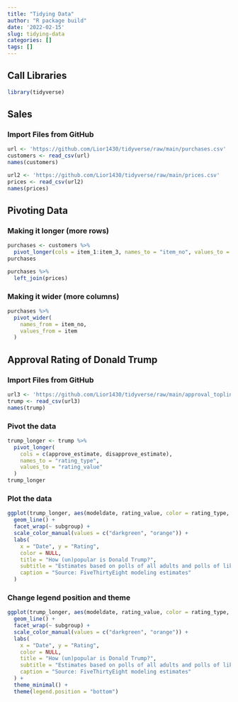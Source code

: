 ```yaml
---
title: "Tidying Data"
author: "R package build"
date: '2022-02-15'
slug: tidying-data
categories: []
tags: []
---
```


## Call Libraries
```r
library(tidyverse)
```

## Sales
### Import Files from GitHub
```r
url <- 'https://github.com/Lior1430/tidyverse/raw/main/purchases.csv'
customers <- read_csv(url)
names(customers)
```
```r
url2 <- 'https://github.com/Lior1430/tidyverse/raw/main/prices.csv'
prices <- read_csv(url2)
names(prices)
```

## Pivoting Data
### Making it longer (more rows)
```r
purchases <- customers %>%
  pivot_longer(cols = item_1:item_3, names_to = "item_no", values_to = "item")
purchases
```

```r
purchases %>% 
  left_join(prices)
```

### Making it wider (more columns)
```r
purchases %>% 
  pivot_wider(
    names_from = item_no,
    values_from = item
  )
```

## Approval Rating of Donald Trump
### Import Files from GitHub
```r
url3 <- 'https://github.com/Lior1430/tidyverse/raw/main/approval_topline.csv'
trump <- read_csv(url3)
names(trump)
```

### Pivot the data
```r
trump_longer <- trump %>%
  pivot_longer(
    cols = c(approve_estimate, disapprove_estimate),
    names_to = "rating_type",
    values_to = "rating_value"
  )
trump_longer
```

### Plot the data
```r
ggplot(trump_longer, aes(modeldate, rating_value, color = rating_type, group = rating_type)) +
  geom_line() +
  facet_wrap(~ subgroup) +
  scale_color_manual(values = c("darkgreen", "orange")) +
  labs(
    x = "Date", y = "Rating", 
    color = NULL,
    title = "How (un)popular is Donald Trump?",
    subtitle = "Estimates based on polls of all adults and polls of likely/registered voters",
    caption = "Source: FiveThirtyEight modeling estimates"
  )
```
### Change legend position and theme
```r
ggplot(trump_longer, aes(modeldate, rating_value, color = rating_type, group = rating_type)) +
  geom_line() +
  facet_wrap(~ subgroup) +
  scale_color_manual(values = c("darkgreen", "orange")) +
  labs(
    x = "Date", y = "Rating", 
    color = NULL,
    title = "How (un)popular is Donald Trump?",
    subtitle = "Estimates based on polls of all adults and polls of likely/registered voters",
    caption = "Source: FiveThirtyEight modeling estimates"
  ) +
  theme_minimal() +
  theme(legend.position = "bottom")
```

